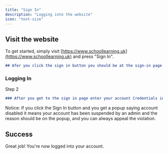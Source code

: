```yaml
---
title: "Sign In"
description: "Logging into the website"
icon: "text-size"
---
```


## Visit the website

To get started, simply visit [https://www.schoollearning.uk](https://www.schoollearning.uk) and press "Sign In".

```md
## Afer you click the sign in button you should be at the sign-in page
```

### Logging In

Step 2

```md
### After you get to the sign in page enter your account Credentials into the correct boxes labeled username and password.
```

<Warning>
  Notice: If you click the Sign In button and you get a popup saying account disabled it means your account has been suspended by an admin and the reason should be on the popup, and you can always appeal the violation.
</Warning>

## Success

Great job! You're now logged into your account.